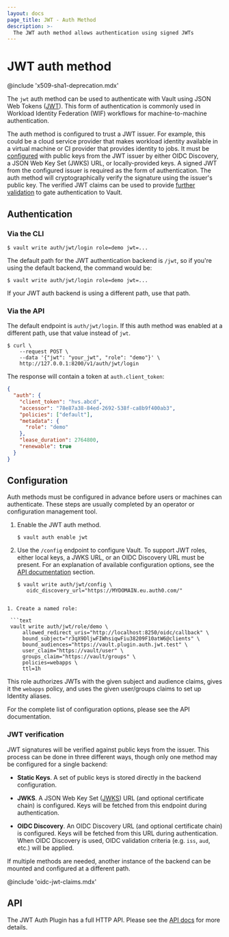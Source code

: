 ```yaml
---
layout: docs
page_title: JWT - Auth Method
description: >-
  The JWT auth method allows authentication using signed JWTs
---
```


# JWT auth method

@include 'x509-sha1-deprecation.mdx'

The `jwt` auth method can be used to authenticate with Vault using JSON Web Tokens
([JWT](https://en.wikipedia.org/wiki/JSON_Web_Token)). This form of authentication
is commonly used in Workload Identity Federation (WIF) workflows for machine-to-machine
authentication.

The auth method is configured to trust a JWT issuer. For example, this could be a
cloud service provider that makes workload identity available in a virtual machine
or CI provider that provides identity to jobs. It must be [configured](#jwt-verification)
with public keys from the JWT issuer by either OIDC Discovery, a JSON Web Key Set (JWKS) URL,
or locally-provided keys. A signed JWT from the configured issuer is required as the form
of authentication. The auth method will cryptographically verify the signature using the
issuer's public key. The verified JWT claims can be used to provide [further validation](#bound-claims)
to gate authentication to Vault.

## Authentication

### Via the CLI

```shell-session
$ vault write auth/jwt/login role=demo jwt=...
```

The default path for the JWT authentication backend is `/jwt`, so if you're using the
default backend, the command would be:

```shell-session
$ vault write auth/jwt/login role=demo jwt=...
```

If your JWT auth backend is using a different path, use that path.

### Via the API

The default endpoint is `auth/jwt/login`. If this auth method was enabled
at a different path, use that value instead of `jwt`.

```shell-session
$ curl \
    --request POST \
    --data '{"jwt": "your_jwt", "role": "demo"}' \
    http://127.0.0.1:8200/v1/auth/jwt/login
```

The response will contain a token at `auth.client_token`:

```json
{
  "auth": {
    "client_token": "hvs.abcd",
    "accessor": "78e87a38-84ed-2692-538f-ca8b9f400ab3",
    "policies": ["default"],
    "metadata": {
      "role": "demo"
    },
    "lease_duration": 2764800,
    "renewable": true
  }
}
```

## Configuration

Auth methods must be configured in advance before users or machines can
authenticate. These steps are usually completed by an operator or configuration
management tool.

1. Enable the JWT auth method.

   ```text
   $ vault auth enable jwt
   ```

1. Use the `/config` endpoint to configure Vault. To support JWT roles, either local keys,
   a JWKS URL, or an OIDC Discovery URL must be present. For an explanation of available
   configuration options, see the [API documentation](/vault/api-docs/auth/jwt#jwt-verification)
   section.

   ```text
   $ vault write auth/jwt/config \
      oidc_discovery_url="https://MYDOMAIN.eu.auth0.com/"
  ```

1. Create a named role:

   ```text
   vault write auth/jwt/role/demo \
       allowed_redirect_uris="http://localhost:8250/oidc/callback" \
       bound_subject="r3qX9DljwFIWhsiqwFiu38209F10atW6@clients" \
       bound_audiences="https://vault.plugin.auth.jwt.test" \
       user_claim="https://vault/user" \
       groups_claim="https://vault/groups" \
       policies=webapps \
       ttl=1h
   ```

This role authorizes JWTs with the given subject and audience claims, gives
it the `webapps` policy, and uses the given user/groups claims to set up
Identity aliases.

For the complete list of configuration options, please see the API
documentation.

### JWT verification

JWT signatures will be verified against public keys from the issuer. This process can be done in
three different ways, though only one method may be configured for a single backend:

- **Static Keys**. A set of public keys is stored directly in the backend configuration.

- **JWKS**. A JSON Web Key Set ([JWKS](https://tools.ietf.org/html/rfc7517)) URL (and optional
  certificate chain) is configured. Keys will be fetched from this endpoint during authentication.

- **OIDC Discovery**. An OIDC Discovery URL (and optional certificate chain) is configured. Keys
  will be fetched from this URL during authentication. When OIDC Discovery is used, OIDC validation
  criteria (e.g. `iss`, `aud`, etc.) will be applied.

If multiple methods are needed, another instance of the backend can be mounted and configured
at a different path.

@include 'oidc-jwt-claims.mdx'

## API

The JWT Auth Plugin has a full HTTP API. Please see the
[API docs](/vault/api-docs/auth/jwt) for more details.
